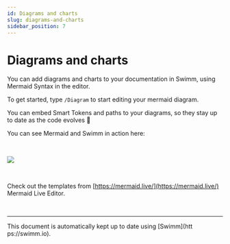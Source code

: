```yaml
---
id: Diagrams and charts
slug: diagrams-and-charts
sidebar_position: 7
---
```



# Diagrams and charts

You can add diagrams and charts to your documentation in Swimm, using Mermaid Syntax in the editor.

To get started, type `/Diagram` to start editing your mermaid diagram.

You can embed Smart Tokens and paths to your diagrams, so they stay up to date as the code evolves 🤯

You can see Mermaid and Swimm in action here:

<br />

![](../../static/img/mermaidSwimm.gif)

<br />

Check out the templates from [https://mermaid.live/](https://mermaid.live/) Mermaid Live Editor.

<br />

---

This document is automatically kept up to date using [Swimm](htt
ps://swimm.io).
